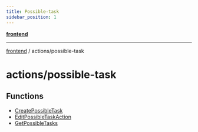 ```yaml
---
title: Possible-task
sidebar_position: 1
---
```


[**frontend**](./possible-task/../..)

***

[frontend](./possible-task/../..) / actions/possible-task

# actions/possible-task

## Functions

- [CreatePossibleTask](./possible-task/functions/CreatePossibleTask)
- [EditPossibleTaskAction](./possible-task/functions/EditPossibleTaskAction)
- [GetPossibleTasks](./possible-task/functions/GetPossibleTasks)
